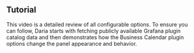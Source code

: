 
## Tutorial

This video is a detailed review of all configurable options. To ensure you can follow, Daria starts with fetching publicly available Grafana plugin catalog data and then demonstrates how the Business Calendar plugin options change the panel appearance and behavior.

<Youtube
  id="CvLqyY2fQfo"
  title="Overview and detailed tutorial. Display dates and time in Grafana."
/>
